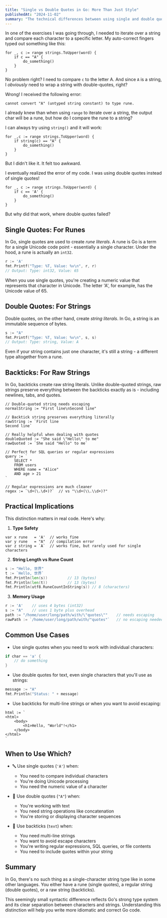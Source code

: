 ```yaml
---
title: "Single vs Double Quotes in Go: More Than Just Style"
publishedAt: "2024-11-02"
summary: "The technical differences between using single and double quotes for character representation in Go."
---
```


In one of the exercises I was going through, I needed to iterate over a string and compare each character to a specific letter.
My auto-correct fingers typed out something like this:

```
for _, c := range strings.ToUpper(word) {
    if c == "A" {
        do_something()
    }
}
```

No problem right? I need to compare `c` to the letter A. And since `A` is a string, I _obviously_ need to wrap a string with double-quotes, right?

Wrong! I received the following error:

```
cannot convert "A" (untyped string constant) to type rune.
```

I already knew than when using `range` to iterate over a string, the output char will be a rune, but how do I compare the rune to a string?

I can always try using `string()` and it will work:

```
for _,c := range strings.ToUpper(word) {
    if string(c) == "A" {
        do_something()
    }
}
```

But I didn't like it. It felt too awkward.

I eventually realized the error of my code. I was using double quotes instead of single quotes!

```
for _, c := range strings.ToUpper(word) {
    if c == 'A' {
        do_something()
    }
}
```

But why did that work, where double quotes failed?

## Single Quotes: For Runes

In Go, single quotes are used to create _rune literals_. A rune is Go is a term for a single Unicode code point - essentially a single character. Under the hood, a rune is actually an `int32`.

```go
r := 'A'
fmt.Printf("Type: %T, Value: %v\n", r, r)
// Output: Type: int32, Value: 65
```

When you use single quotes, you're creating a numeric value that represents that character in Unicode. The letter 'A', for example, has the Unicode value of 65.

## Double Quotes: For Strings

Double quotes, on the other hand, create _string literals_. In Go, a string is an immutable sequence of bytes.

```go
s := "A"
fmt.Printf("Type: %T, Value: %v\n", s, s)
// Output: Type: string, Value: A
```

Even if your string contains just one character, it's still a string - a different type altogether from a rune.

## Backticks: For Raw Strings

In Go, backticks create raw string literals. Unlike double-quoted strings, raw strings preserve everything between the backticks exactly as is - including newlines, tabs, and quotes.

```
// Double-quoted string needs escaping
normalString := "First line\nSecond line"

// Backtick string preserves everything literally
rawString := `First line
Second line`

// Really helpful when dealing with quotes
doubleQuoted := "She said \"Hello\" to me"
rawQuoted := `She said "Hello" to me`

// Perfect for SQL queries or regular expressions
query := `
    SELECT *
    FROM users
    WHERE name = "Alice"
    AND age > 21
`

// Regular expressions are much cleaner
regex := `\d+(\.\d+)?`  // vs "\\d+(\\.\\d+)?"
```

## Practical Implications

This distinction matters in real code. Here's why:

1. **Type Safety**

```
var x rune   = 'A'  // works fine
var y rune   = "A"  // compilation error
var z string = `A`  // works fine, but rarely used for single characters
```

2. **String Length vs Rune Count**

```go
s := "Hello, 世界"
t := `Hello, 世界`
fmt.Println(len(s))         // 13 (bytes)
fmt.Println(len(t))         // 13 (bytes)
fmt.Println(utf8.RuneCountInString(s)) // 8 (characters)
```

3. **Memory Usage**

```go
r := 'A'    // uses 4 bytes (int32)
s := "A"    // uses 1 byte plus overhead
path := "/home/user/long/path/with/\"quotes\""    // needs escaping
rawPath := `/home/user/long/path/with/"quotes"`   // no escaping needed
```

## Common Use Cases

- Use single quotes when you need to work with individual characters:

```go
if char == 'a' {
    // do something
}
```

- Use double quotes for text, even single characters that you'll use as strings:

```go
message := "A"
fmt.Println("Status: " + message)
```

- Use backticks for multi-line strings or when you want to avoid escaping:

```
html := `
<html>
    <body>
        <h1>Hello, "World"!</h1>
    </body>
</html>
`
```

## When to Use Which?

- 🔤 Use single quotes (`'A'`) when:

  - You need to compare individual characters
  - You're doing Unicode processing
  - You need the numeric value of a character

- 📝 Use double quotes (`"A"`) when:
  - You're working with text
  - You need string operations like concatenation
  - You're storing or displaying character sequences
- 📄 Use backticks (`text`) when:
  - You need multi-line strings
  - You want to avoid escape characters
  - You're writing regular expressions, SQL queries, or file contents
  - You need to include quotes within your string

## Summary

In Go, there's no such thing as a single-character string type like in some other languages. You either have a rune (single quotes), a regular string (double quotes), or a raw string (backticks).

This seemingly small syntactic difference reflects Go's strong type system and its clear separation between characters and strings. Understanding this distinction will help you write more idiomatic and correct Go code.
